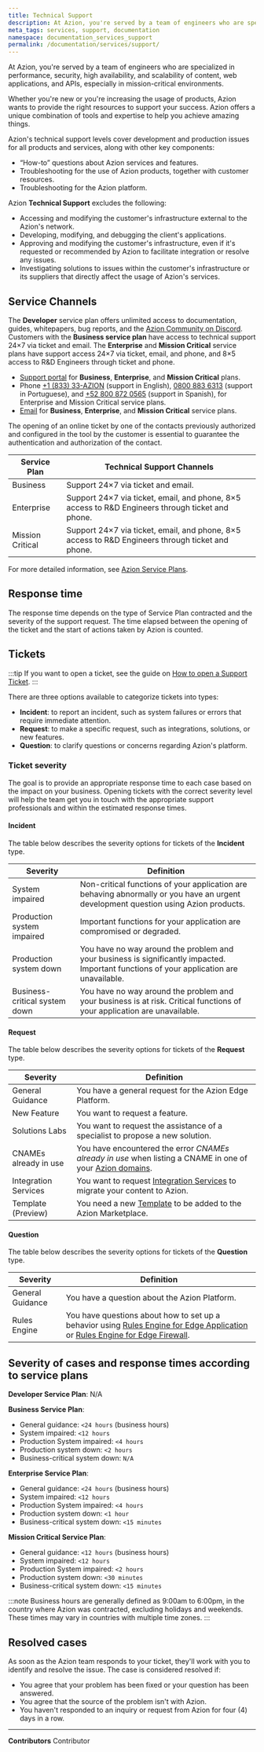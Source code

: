 ```yaml
---
title: Technical Support
description: At Azion, you're served by a team of engineers who are specialized in performance, security, high availability, and scalability.
meta_tags: services, support, documentation
namespace: documentation_services_support
permalink: /documentation/services/support/
---
```


At Azion, you're served by a team of engineers who are specialized in performance, security, high availability, and scalability of content, web applications, and APIs, especially in mission-critical environments.

Whether you're new or you're increasing the usage of products, Azion wants to provide the right resources to support your success. Azion offers a unique combination of tools and expertise to help you achieve amazing things.

Azion's technical support levels cover development and production issues for all products and services, along with other key components:

- “How-to” questions about Azion services and features.
- Troubleshooting for the use of Azion products, together with customer resources.
- Troubleshooting for the Azion platform.

Azion **Technical Support** excludes the following:

- Accessing and modifying the customer's infrastructure external to the Azion's network.
- Developing, modifying, and debugging the client's applications.
- Approving and modifying the customer's infrastructure, even if it's requested or recommended by Azion to facilitate integration or resolve any issues.
- Investigating solutions to issues within the customer's infrastructure or its suppliers that directly affect the usage of Azion's services.

## Service Channels

The **Developer** service plan offers unlimited access to documentation, guides, whitepapers, bug reports, and the [Azion Community on Discord](https://discord.com/invite/Yp9N7RMVZy). Customers with the **Business service plan** have access to technical support 24×7 via ticket and email. The **Enterprise** and **Mission Critical** service plans have support access 24×7 via ticket, email, and phone, and 8×5 access to R&D Engineers through ticket and phone.

- [Support portal](https://tickets.azion.com/) for **Business**, **Enterprise**, and **Mission Critical** plans.
- Phone [+1 (833) 33-AZION](tel:18333329466) (support in English), [0800 883 6313](tel:08008836313) (support in Portuguese), and [+52 800 872 0565](tel:528008720565) (support in Spanish), for Enterprise and Mission Critical service plans.
- [Email](mailto:support@azion.com) for **Business**, **Enterprise**, and **Mission Critical** service plans.

The opening of an online ticket by one of the contacts previously authorized and configured in the tool by the customer is essential to guarantee the authentication and authorization of the contact.

| Service Plan | Technical Support Channels |
| ------------ | -------------------------- |
| Business | Support 24×7 via ticket and email. |
| Enterprise | Support 24×7 via ticket, email, and phone, 8×5 access to R&D Engineers through ticket and phone. |
| Mission Critical | Support 24×7 via ticket, email, and phone, 8×5 access to R&D Engineers through ticket and phone. |

For more detailed information, see [Azion Service Plans](https://www.azion.com/en/pricing/#plans).

## Response time

The response time depends on the type of Service Plan contracted and the severity of the support request. The time elapsed between the opening of the ticket and the start of actions taken by Azion is counted.

## Tickets

:::tip
If you want to open a ticket, see the guide on [How to open a Support Ticket](/en/documentation/products/guides/open-tickets/).
:::

There are three options available to categorize tickets into types:

- **Incident**: to report an incident, such as system failures or errors that require immediate attention.
- **Request**: to make a specific request, such as integrations, solutions, or new features.
- **Question**: to clarify questions or concerns regarding Azion's platform.

### Ticket severity

The goal is to provide an appropriate response time to each case based on the impact on your business. Opening tickets with the correct severity level will help the team get you in touch with the appropriate support professionals and within the estimated response times.

#### Incident

The table below describes the severity options for tickets of the **Incident** type.

| Severity | Definition |
| -------- | ---------- |
| System impaired | Non-critical functions of your application are behaving abnormally or you have an urgent development question using Azion products. |
| Production system impaired | Important functions for your application are compromised or degraded. |
| Production system down | You have no way around the problem and your business is significantly impacted. Important functions of your application are unavailable. |
| Business-critical system down | You have no way around the problem and your business is at risk. Critical functions of your application are unavailable. |

#### Request

The table below describes the severity options for tickets of the **Request** type.

| Severity | Definition |
| -------- | ---------- |
| General Guidance | You have a general request for the Azion Edge Platform. |
| New Feature | You want to request a feature. |
| Solutions Labs | You want to request the assistance of a specialist to propose a new solution. |
| CNAMEs already in use | You have encountered the error *CNAMEs already in use* when listing a CNAME in one of your [Azion domains](/en/documentation/products/edge-application/domains/). |
| Integration Services | You want to request [Integration Services](/en/documentation/services/solutions-lab/integration-services/) to migrate your content to Azion. |
| Template (Preview) | You need a new [Template](/en/documentation/products/marketplace/templates/) to be added to the Azion Marketplace. |

#### Question

The table below describes the severity options for tickets of the **Question** type.

| Severity | Definition |
| -------- | ---------- |
| General Guidance | You have a question about the Azion Platform. |
| Rules Engine | You have questions about how to set up a behavior using [Rules Engine for Edge Application](/en/documentation/products/edge-application/rules-engine/) or [Rules Engine for Edge Firewall](/en/documentation/products/edge-firewall/rules-engine/). |

## Severity of cases and response times according to service plans

**Developer Service Plan**: N/A

**Business Service Plan**:

- General guidance: `<24 hours` (business hours)
- System impaired: `<12 hours`
- Production System impaired: `<4 hours`
- Production system down: `<2 hours`
- Business-critical system down: `N/A`

**Enterprise Service Plan**:

- General guidance: `<24 hours` (business hours)
- System impaired: `<12 hours`
- Production System impaired: `<4 hours`
- Production system down: `<1 hour`
- Business-critical system down: `<15 minutes`

**Mission Critical Service Plan**:

- General guidance: `<12 hours` (business hours)
- System impaired: `<12 hours`
- Production System impaired: `<2 hours`
- Production system down: `<30 minutes`
- Business-critical system down: `<15 minutes`

:::note
Business hours are generally defined as 9:00am to 6:00pm, in the country where Azion was contracted, excluding holidays and weekends. These times may vary in countries with multiple time zones.
:::

## Resolved cases

As soon as the Azion team responds to your ticket, they'll work with you to identify and resolve the issue. The case is considered resolved if:

- You agree that your problem has been fixed or your question has been answered.
- You agree that the source of the problem isn't with Azion.
- You haven't responded to an inquiry or request from Azion for four (4) days in a row.



---


**Contributors** <ContributorList>Contributor</ContributorList>
